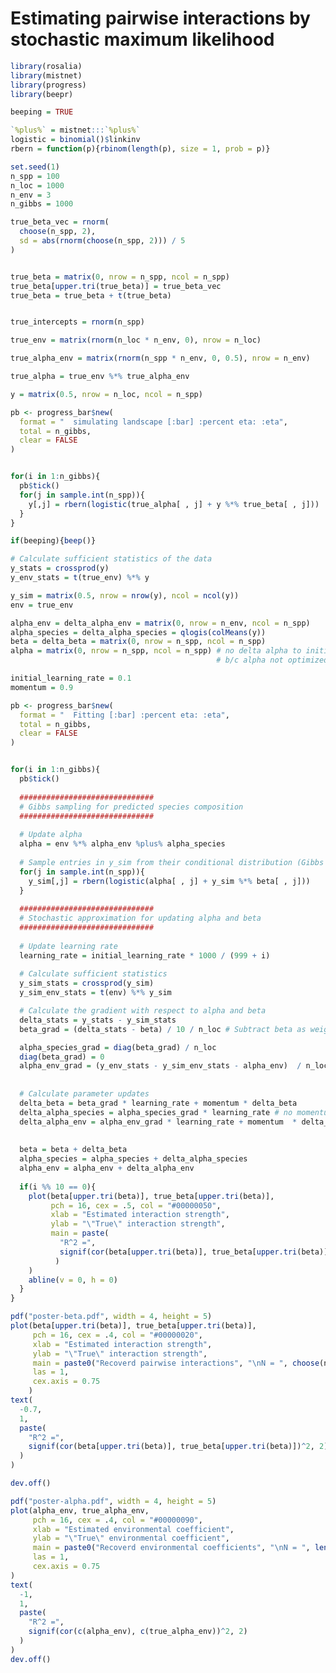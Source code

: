 # Estimating pairwise interactions by stochastic maximum likelihood

```r
library(rosalia)
library(mistnet)
library(progress)
library(beepr)

beeping = TRUE
```


```r
`%plus%` = mistnet:::`%plus%`
logistic = binomial()$linkinv
rbern = function(p){rbinom(length(p), size = 1, prob = p)}
```


```r
set.seed(1)
n_spp = 100
n_loc = 1000
n_env = 3
n_gibbs = 1000

true_beta_vec = rnorm(
  choose(n_spp, 2), 
  sd = abs(rnorm(choose(n_spp, 2))) / 5
)


true_beta = matrix(0, nrow = n_spp, ncol = n_spp)
true_beta[upper.tri(true_beta)] = true_beta_vec
true_beta = true_beta + t(true_beta)


true_intercepts = rnorm(n_spp)

true_env = matrix(rnorm(n_loc * n_env, 0), nrow = n_loc)

true_alpha_env = matrix(rnorm(n_spp * n_env, 0, 0.5), nrow = n_env)

true_alpha = true_env %*% true_alpha_env
```

```r
y = matrix(0.5, nrow = n_loc, ncol = n_spp)

pb <- progress_bar$new(
  format = "  simulating landscape [:bar] :percent eta: :eta",
  total = n_gibbs,
  clear = FALSE
)


for(i in 1:n_gibbs){
  pb$tick()
  for(j in sample.int(n_spp)){
    y[,j] = rbern(logistic(true_alpha[ , j] + y %*% true_beta[ , j]))
  }
}

if(beeping){beep()}
```

```r
# Calculate sufficient statistics of the data
y_stats = crossprod(y)
y_env_stats = t(true_env) %*% y
```


```r
y_sim = matrix(0.5, nrow = nrow(y), ncol = ncol(y))
env = true_env

alpha_env = delta_alpha_env = matrix(0, nrow = n_env, ncol = n_spp)
alpha_species = delta_alpha_species = qlogis(colMeans(y))
beta = delta_beta = matrix(0, nrow = n_spp, ncol = n_spp)
alpha = matrix(0, nrow = n_spp, ncol = n_spp) # no delta alpha to initialize
                                              # b/c alpha not optimized directly
```

```r
initial_learning_rate = 0.1
momentum = 0.9

pb <- progress_bar$new(
  format = "  Fitting [:bar] :percent eta: :eta",
  total = n_gibbs,
  clear = FALSE
)


for(i in 1:n_gibbs){
  pb$tick()
  
  ##############################
  # Gibbs sampling for predicted species composition
  ##############################
  
  # Update alpha
  alpha = env %*% alpha_env %plus% alpha_species
  
  # Sample entries in y_sim from their conditional distribution (Gibbs sampling)
  for(j in sample.int(n_spp)){
    y_sim[,j] = rbern(logistic(alpha[ , j] + y_sim %*% beta[ , j]))
  }
  
  ##############################
  # Stochastic approximation for updating alpha and beta
  ##############################
  
  # Update learning rate
  learning_rate = initial_learning_rate * 1000 / (999 + i)
  
  # Calculate sufficient statistics
  y_sim_stats = crossprod(y_sim)
  y_sim_env_stats = t(env) %*% y_sim

  # Calculate the gradient with respect to alpha and beta
  delta_stats = y_stats - y_sim_stats
  beta_grad = (delta_stats - beta) / 10 / n_loc # Subtract beta as weight decay

  alpha_species_grad = diag(beta_grad) / n_loc
  diag(beta_grad) = 0
  alpha_env_grad = (y_env_stats - y_sim_env_stats - alpha_env)  / n_loc
  
  
  # Calculate parameter updates
  delta_beta = beta_grad * learning_rate + momentum * delta_beta
  delta_alpha_species = alpha_species_grad * learning_rate # no momentum
  delta_alpha_env = alpha_env_grad * learning_rate + momentum  * delta_alpha_env
  
  
  beta = beta + delta_beta
  alpha_species = alpha_species + delta_alpha_species
  alpha_env = alpha_env + delta_alpha_env
  
  if(i %% 10 == 0){
    plot(beta[upper.tri(beta)], true_beta[upper.tri(beta)],
         pch = 16, cex = .5, col = "#00000050",
         xlab = "Estimated interaction strength",
         ylab = "\"True\" interaction strength",
         main = paste(
           "R^2 =", 
           signif(cor(beta[upper.tri(beta)], true_beta[upper.tri(beta)])^2, 2)
          )
    )
    abline(v = 0, h = 0)
  }
}
```



```r
pdf("poster-beta.pdf", width = 4, height = 5)
plot(beta[upper.tri(beta)], true_beta[upper.tri(beta)],
     pch = 16, cex = .4, col = "#00000020",
     xlab = "Estimated interaction strength",
     ylab = "\"True\" interaction strength",
     main = paste0("Recoverd pairwise interactions", "\nN = ", choose(n_spp, 2)),
     las = 1,
     cex.axis = 0.75
    )
text(
  -0.7, 
  1,
  paste(
    "R^2 =", 
    signif(cor(beta[upper.tri(beta)], true_beta[upper.tri(beta)])^2, 2)
  )
)

dev.off()
```

```r
pdf("poster-alpha.pdf", width = 4, height = 5)
plot(alpha_env, true_alpha_env,
     pch = 16, cex = .4, col = "#00000090",
     xlab = "Estimated environmental coefficient",
     ylab = "\"True\" environmental coefficient",
     main = paste0("Recoverd environmental coefficients", "\nN = ", length(alpha_env)),
     las = 1,
     cex.axis = 0.75
)
text(
  -1, 
  1,
  paste(
    "R^2 =", 
    signif(cor(c(alpha_env), c(true_alpha_env))^2, 2)
  )
)
dev.off()
```


